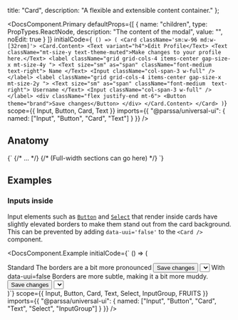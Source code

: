 
  title: "Card",
  description: "A flexible and extensible content container."
};

<DocsComponent.Primary
  defaultProps={[
    {
      name: "children",
      type: PropTypes.ReactNode,
      description: "The content of the modal",
      value: "",
      noEdit: true
    }
  ]}
  initialCode={`
() => (
  <Card className='sm:w-96 md:w-[32rem]'>
    <Card.Content>
      <Text variant="h4">Edit Profile</Text>
      <Text className="mt-size-y text-theme-muted">Make changes to your profile here.</Text>
      <label className="grid grid-cols-4 items-center gap-size-x mt-size-4y ">
        <Text size="sm" as="span" className="font-medium  text-right">
          Name
        </Text>
        <Input className="col-span-3 w-full" />
      </label>
      <label className="grid grid-cols-4 items-center gap-size-x mt-size-2y ">
        <Text size="sm" as="span" className="font-medium  text-right">
          Username
        </Text>
        <Input className="col-span-3 w-full" />
      </label>
      <div className="flex justify-end mt-6">
        <Button theme="brand">Save changes</Button>
      </div>
    </Card.Content>
  </Card>
)`}
  scope={{
    Input,
    Button,
    Card,
    Text
  }}
  imports={{
    "@parssa/universal-ui": {
      named: ["Input", "Button", "Card", "Text"]
    }
  }}
/>

## Anatomy

<CodeBlock className="mt-size-2y">
  {`<Card>
  <Card.Content> 
    {/* ... */}
  </Card.Content>
  {/* (Full-width sections can go here) */}
</Card>`}
</CodeBlock>

## Examples

### Inputs inside

Input elements such as [`Button`](/docs/components/inputs/button) and [`Select`](/docs/components/inputs/select) that render inside cards have slightly elevated borders to make them stand out from the card background.
This can be prevented by adding `data-uui='false'` to the `<Card />` component.

<DocsComponent.Example
  initialCode={`
() => (
<div className='grid md:grid-cols-2 gap-2'>
  <Card className='sm:w-96 md:w-[32rem]'>
    <Card.Content>
      <Text className='mb-size-y' variant="h4">Standard</Text>
      <Text size='sm' className='mt-size-2y'>The borders are a bit more pronounced</Text>
      <InputGroup className='mt-size-2y'>
        <Button theme="brand">Save changes</Button>
        <Select>
          <Select.Trigger />
          <Select.Panel>
            {FRUITS.map((fruit) => (
              <Select.Item value={fruit} key={fruit} className="capitalize">
                {fruit}
              </Select.Item>
            ))}
          </Select.Panel>
        </Select>
      </InputGroup>
    </Card.Content>
  </Card>
  <Card data-uui='false' className='sm:w-96 md:w-[32rem]'>
    <Card.Content>
      <Text className='mb-size-y' variant="h4">With data-uui=false</Text>
      <Text size='sm' className='mt-size-2y'>Borders are more subtle, making it a bit more muddy.</Text>
      <InputGroup className='mt-size-2y'>
        <Button theme="brand">Save changes</Button>
        <Select>
          <Select.Trigger />
          <Select.Panel>
            {FRUITS.map((fruit) => (
              <Select.Item value={fruit} key={fruit} className="capitalize">
                {fruit}
              </Select.Item>
            ))}
          </Select.Panel>
        </Select>
      </InputGroup>
    </Card.Content>
  </Card>
</div>
)`}
  scope={{
    Input,
    Button,
    Card,
    Text,
    Select,
    InputGroup,
    FRUITS
  }}
  imports={{
    "@parssa/universal-ui": {
      named: ["Input", "Button", "Card", "Text", "Select", "InputGroup"]
    }
  }}
/>


